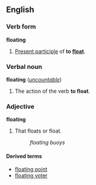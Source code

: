 ==English==
===Verb form===
'''floating'''

#[[Present participle]] of '''to [[float]]'''.

===Verbal noun===
'''floating''' (''[[uncountable]]'')

#The action of the verb '''to float'''.

===Adjective===
'''floating'''

#That floats or float.
#:''floating buoys''

====Derived terms====
*[[floating point]]
*[[floating voter]]